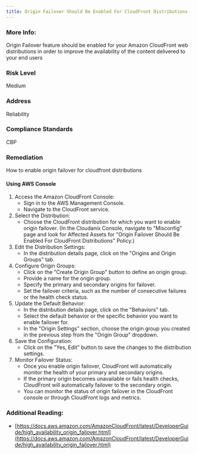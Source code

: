 ```yaml
---
title: Origin Failover Should Be Enabled For CloudFront Distributions
---
```


### More Info:

Origin Failover feature should be enabled for your Amazon CloudFront web distributions in order to improve the availability of the content delivered to your end users

### Risk Level

Medium

### Address

Reliability

### Compliance Standards

CBP

### Remediation

How to enable origin failover for cloudfront distributions

#### Using AWS Console

1. Access the Amazon CloudFront Console:
   - Sign in to the AWS Management Console.
   - Navigate to the CloudFront service.
2. Select the Distribution:
   - Choose the CloudFront distribution for which you want to enable origin failover.
     (In the Cloudanix Console, navigate to "Misconfig" page and look for Affected Assets for "Origin Failover Should Be Enabled For CloudFront Distributions" Policy.)
3. Edit the Distribution Settings:
   - In the distribution details page, click on the "Origins and Origin Groups" tab.
4. Configure Origin Groups:
   - Click on the "Create Origin Group" button to define an origin group.
   - Provide a name for the origin group.
   - Specify the primary and secondary origins for failover.
   - Set the failover criteria, such as the number of consecutive failures or the health check status.
5. Update the Default Behavior:
   - In the distribution details page, click on the "Behaviors" tab.
   - Select the default behavior or the specific behavior you want to enable failover for.
   - In the "Origin Settings" section, choose the origin group you created in the previous step from the "Origin Group" dropdown.
6. Save the Configuration:
   - Click on the "Yes, Edit" button to save the changes to the distribution settings.
7. Monitor Failover Status:
   - Once you enable origin failover, CloudFront will automatically monitor the health of your primary and secondary origins.
   - If the primary origin becomes unavailable or fails health checks, CloudFront will automatically failover to the secondary origin.
   - You can monitor the status of origin failover in the CloudFront console or through CloudFront logs and metrics.

### Additional Reading:

- [https://docs.aws.amazon.com/AmazonCloudFront/latest/DeveloperGuide/high_availability_origin_failover.html](https://docs.aws.amazon.com/AmazonCloudFront/latest/DeveloperGuide/high_availability_origin_failover.html)
